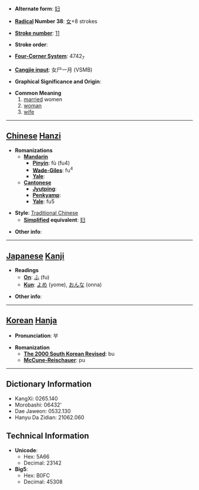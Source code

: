 * '''Alternate form''': [[妇]]

* '''[[Wiktionary:Chinese radical index| Radical]] Number 38''': [[Wiktionary:Chinese radical index 女|女]]+8 strokes

* '''[[Wiktionary:Chinese total strokes index|Stroke number]]''': [[Wiktionary:Chinese total strokes index 11|11]]

* '''Stroke order''': 

* '''[[Wiktionary:Chinese four corner index|Four-Corner System]]''': 4742<sub>7</sub>

* '''[[Wiktionary:Chinese Cangjie index|Cangjie input]]''': 女尸一月 (VSMB)

* '''Graphical Significance and Origin''': 

* '''Common Meaning'''
*#[[married]] women
*# [[woman]]
*# [[wife]]


----

== [[Chinese]] [[Hanzi]] ==

* '''Romanizations'''
** '''[[Mandarin]]'''
*** '''[[Pinyin]]''': fù (fu4)
*** '''[[Wade-Giles]]''': fu<sup>4</sup>
*** '''[[Yale]]''': 
** '''[[Cantonese]]'''
*** '''[[Jyutping]]''':
*** '''[[Penkyamp]]''': 
*** '''[[Yale]]''': fu5

* '''Style''': [[Traditional Chinese]] 
** '''[[Simplified Chinese|Simplified]] equivalent''': [[妇]]

* '''Other info''': 

----

== [[Japanese]] [[Kanji]] ==

* '''Readings'''
** '''[[On]]''': [[ふ]] (fu)
** '''[[Kun]]''': [[よめ]] (yome), [[おんな]] (onna)

* '''Other info''':  

----

== [[Korean]] [[Hanja]] ==

* '''Pronunciation''': 부

* '''Romanization'''
** '''[[The 2000 South Korean Revised Romanization|The 2000 South Korean Revised]]''': bu
** '''[[McCune-Reischauer]]''': pu

----

== Dictionary Information ==

* KangXi: 0265.140
* Morobashi: 06432'
* Dae Jaweon: 0532.130
* Hanyu Da Zidian: 21062.060

== Technical Information ==

* '''Unicode''':
** Hex: 5A66
** Decimal: 23142
* '''Big5''':
** Hex: B0FC
** Decimal: 45308